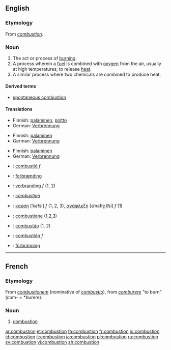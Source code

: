 {{wikipedia}}
==English==
===Etymology===
From {{OF.}} ''[[#French|combustion]]''.

===Noun===
{{en-noun}}

# The act or process of [[burn]]ing.
# A process wherein a [[fuel]] is combined with [[oxygen]] from the air, usually at high temperatures, to release [[heat]].
# A similar process where two chemicals are combined to produce heat.

====Derived terms====
*[[spontaneous combustion]]

====Translations====
{{trans-top|the act or process of burning}}
*Finnish: [[palaminen]], [[poltto]]
*German: [[Verbrennung]] {{f}}
{{trans-mid}}
{{trans-bottom}}

{{trans-top|process wherein a fuel is combined with oxygen}}
*Finnish: [[palaminen]]
*German: [[Verbrennung]] {{f}}
{{trans-mid}}
{{trans-bottom}}

{{trans-top|similar process where two chemicals are combined}}
*Finnish: [[palaminen]]
*German: [[Verbrennung]] {{f}}
{{trans-mid}}
{{trans-bottom}}

{{checktrans-top}}
*{{ttbc|Catalan}}: [[combustió]] ''f''
*{{ttbc|Danish}}: [[forbrænding]]
*{{ttbc|Dutch}}: [[verbranding]] ''f'' (1, 2)
*{{ttbc|French}}: ''[[#French|combustion]]''
*{{ttbc|Greek}}: [[καύση]] [ˈkafsi] ''f'' (1, 2, 3), [[ανάφλεξη]] [aˈnafle̞ˌk͡si] ''f'' (1)
*{{ttbc|Italian}}: [[combustione]] {{f}} (1,2,3)
*{{ttbc|Portuguese}}: [[combustão]] {{m}} (1, 2)
*{{ttbc|Spanish}}: [[combustión]] ''f''
*{{ttbc|Swedish}}: [[förbränning]]
{{checktrans-bottom}}

----

==French==
===Etymology===
From {{L.}} ''[[combustionem]]'' (nominative of ''[[combustio]]''), from ''[[comburere]]'' "to burn" (com- + *burere).

===Noun===
{{fr-noun|f}}
#[[#Noun|combustion]]

[[ar:combustion]]
[[et:combustion]]
[[fa:combustion]]
[[fr:combustion]]
[[io:combustion]]
[[id:combustion]]
[[it:combustion]]
[[ja:combustion]]
[[pl:combustion]]
[[ru:combustion]]
[[sv:combustion]]
[[vi:combustion]]
[[zh:combustion]]